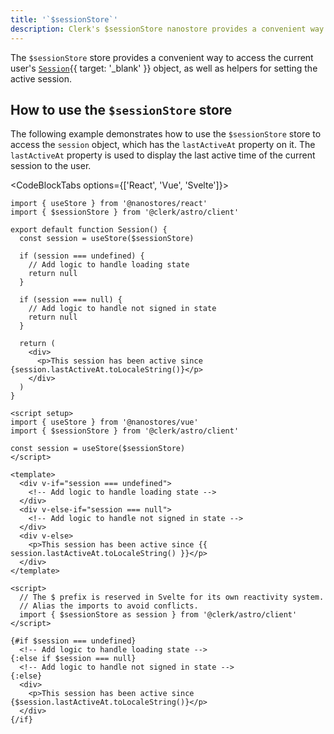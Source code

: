 ```yaml
---
title: '`$sessionStore`'
description: Clerk's $sessionStore nanostore provides a convenient way to access the current user Session object, as well as helpers to set the active session.
---
```


The `$sessionStore` store provides a convenient way to access the current user's [`Session`](/docs/references/javascript/session){{ target: '_blank' }} object, as well as helpers for setting the active session.

## How to use the `$sessionStore` store

The following example demonstrates how to use the `$sessionStore` store to access the `session` object, which has the `lastActiveAt` property on it. The `lastActiveAt` property is used to display the last active time of the current session to the user.

<CodeBlockTabs options={['React', 'Vue', 'Svelte']}>
  ```tsx {{ filename: 'session.tsx' }}
  import { useStore } from '@nanostores/react'
  import { $sessionStore } from '@clerk/astro/client'

  export default function Session() {
    const session = useStore($sessionStore)

    if (session === undefined) {
      // Add logic to handle loading state
      return null
    }

    if (session === null) {
      // Add logic to handle not signed in state
      return null
    }

    return (
      <div>
        <p>This session has been active since {session.lastActiveAt.toLocaleString()}</p>
      </div>
    )
  }
  ```

  ```vue {{ filename: 'session.vue' }}
  <script setup>
  import { useStore } from '@nanostores/vue'
  import { $sessionStore } from '@clerk/astro/client'

  const session = useStore($sessionStore)
  </script>

  <template>
    <div v-if="session === undefined">
      <!-- Add logic to handle loading state -->
    </div>
    <div v-else-if="session === null">
      <!-- Add logic to handle not signed in state -->
    </div>
    <div v-else>
      <p>This session has been active since {{ session.lastActiveAt.toLocaleString() }}</p>
    </div>
  </template>
  ```

  ```svelte {{ filename: 'session.svelte' }}
  <script>
    // The $ prefix is reserved in Svelte for its own reactivity system.
    // Alias the imports to avoid conflicts.
    import { $sessionStore as session } from '@clerk/astro/client'
  </script>

  {#if $session === undefined}
    <!-- Add logic to handle loading state -->
  {:else if $session === null}
    <!-- Add logic to handle not signed in state -->
  {:else}
    <div>
      <p>This session has been active since {$session.lastActiveAt.toLocaleString()}</p>
    </div>
  {/if}
  ```
</CodeBlockTabs>
